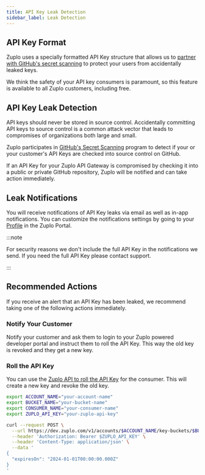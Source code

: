```yaml
---
title: API Key Leak Detection
sidebar_label: Leak Detection
---
```


## API Key Format

Zuplo uses a specially formatted API Key structure that allows us to
[partner with GitHub's secret scanning](https://github.blog/changelog/2022-07-13-zuplo-is-now-a-github-secret-scanning-partner/)
to protect your users from accidentally leaked keys.

We think the safety of your API key consumers is paramount, so this feature is
available to all Zuplo customers, including free.

## API Key Leak Detection

API keys should never be stored in source control. Accidentally committing API
keys to source control is a common attack vector that leads to compromises of
organizations both large and small.

Zuplo participates in
[GitHub's Secret Scanning](https://docs.github.com/en/code-security/secret-scanning/about-secret-scanning)
program to detect if your or your customer's API Keys are checked into source
control on GitHub.

If an API Key for your Zuplo API Gateway is compromised by checking it into a
public or private GitHub repository, Zuplo will be notified and can take action
immediately.

## Leak Notifications

You will receive notifications of API Key leaks via email as well as in-app
notifications. You can customize the notifications settings by going to your
[Profile](https://portal.zuplo.com/user/profile) in the Zuplo Portal.

:::note

For security reasons we don't include the full API Key in the notifications we
send. If you need the full API Key please contact support.

:::

## Recommended Actions

If you receive an alert that an API Key has been leaked, we recommend taking one
of the following actions immediately.

### Notify Your Customer

Notify your customer and ask them to login to your Zuplo powered developer
portal and instruct them to roll the API Key. This way the old key is revoked
and they get a new key.

### Roll the API Key

You can use the
[Zuplo API to roll the API Key](https://dev.zuplo.com/docs/routes#roll-consumer-keys)
for the consumer. This will create a new key and revoke the old key.

```bash
export ACCOUNT_NAME="your-account-name"
export BUCKET_NAME="your-bucket-name"
export CONSUMER_NAME="your-consumer-name"
export ZUPLO_API_KEY="your-zuplo-api-key"

curl --request POST \
  --url https://dev.zuplo.com/v1/accounts/$ACCOUNT_NAME/key-buckets/$BUCKET_NAME/consumers/$CONSUMER_NAME/roll-key \
  --header 'Authorization: Bearer $ZUPLO_API_KEY' \
  --header 'Content-Type: application/json' \
  --data '
{
  "expiresOn": "2024-01-01T00:00:00.000Z"
}
'
```
